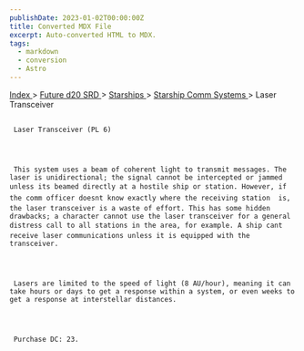 ```yaml
---
publishDate: 2023-01-02T00:00:00Z
title: Converted MDX File
excerpt: Auto-converted HTML to MDX.
tags:
  - markdown
  - conversion
  - Astro
---
```


[
Index
](-index) >
[
Future d20 SRD
](future-d20-srd-index) >
[
Starships
](future-d20-srd-starships-index) >
[
Starship Comm Systems
](future-d20-srd-starships-starship-comm-systems-index) > Laser Transceiver

##

     Laser Transceiver (PL 6)




     This system uses a beam of coherent light to transmit messages. The laser is unidirectional; the signal cannot be intercepted or jammed unless its beamed directly at a hostile ship or station. However, if the comm officer doesnt know exactly where the receiving station  is, the laser transceiver is a waste of effort. This has some hidden drawbacks; a character cannot use the laser transceiver for a general distress call to all stations in the area, for example. A ship cant receive laser communications unless it is equipped with the transceiver.




     Lasers are limited to the speed of light (8 AU/hour), meaning it can take hours or days to get a response within a system, or even weeks to get a response at interstellar distances.




     Purchase DC: 23.
